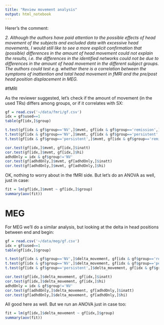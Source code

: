 ```yaml
---
title: "Review movement analysis"
output: html_notebook
---
```


Herer's the comment:

_2. Although the authors have paid attention to the possible effects of head movement of the subjects and excluded data with excessive head movements, I would still like to see a more explicit confirmation that (possible) differences in the amount of head movement could not explain the results, i.e. the differences in the identified networks could not be due to differences in the amount of head movement in the different subject groups. The authors could test e.g. whether there is a correlation between the symptoms of inattention and total head movement in fMRI and the pre/post head position displacement in MEG._

#fMRI 

As the reviewer suggested, let's check if the amount of movement (in the used TRs) differs among groups, or if it correlates with SX:

```r
gf = read.csv('~/data/fmri/gf.csv')
idx = gf$used==1
table(gf[idx,]$group)
```
```r
t.test(gf[idx & gf$group=='NV',]$mvmt, gf[idx & gf$group=='remission',]$mvmt)
t.test(gf[idx & gf$group=='NV',]$mvmt, gf[idx & gf$group=='persistent',]$mvmt)
t.test(gf[idx & gf$group=='persistent',]$mvmt, gf[idx & gf$group=='remission',]$mvmt)
```

```r
cor.test(gf[idx,]$mvmt, gf[idx,]$inatt)
cor.test(gf[idx,]$mvmt, gf[idx,]$hi)
adhdOnly = idx & gf$group!='NV'
cor.test(gf[adhdOnly,]$mvmt, gf[adhdOnly,]$inatt)
cor.test(gf[adhdOnly,]$mvmt, gf[adhdOnly,]$hi)
```

OK, nothing to worry about in the fMRI side. But let's do an ANOVA as well, just in case:

```r
fit = lm(gf[idx,]$mvmt ~ gf[idx,]$group)
summary(aov(fit))
```

# MEG

For MEG we'll do a similar analysis, but looking at the delta in head positions between end and begin:

```r
gf = read.csv('~/data/meg/gf.csv')
idx = gf$used==1
table(gf[idx,]$group)
```
```r
t.test(gf[idx & gf$group=='NV',]$delta_movement, gf[idx & gf$group=='remission',]$delta_movement)
t.test(gf[idx & gf$group=='NV',]$delta_movement, gf[idx & gf$group=='persistent',]$delta_movement)
t.test(gf[idx & gf$group=='persistent',]$delta_movement, gf[idx & gf$group=='remission',]$delta_movement)
```

```r
cor.test(gf[idx,]$delta_movement, gf[idx,]$inatt)
cor.test(gf[idx,]$delta_movement, gf[idx,]$hi)
adhdOnly = idx & gf$group!='NV'
cor.test(gf[adhdOnly,]$delta_movement, gf[adhdOnly,]$inatt)
cor.test(gf[adhdOnly,]$delta_movement, gf[adhdOnly,]$hi)
```

All good here as well. But we run an ANOVA just in case too:

```r
fit = lm(gf[idx,]$delta_movement ~ gf[idx,]$group)
summary(aov(fit))
```



